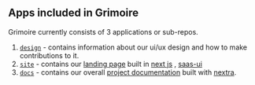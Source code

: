 ## Apps included in Grimoire

Grimoire currently consists of 3 applications or sub-repos.

1. [`design`](https://github.com/kolynzb/Grimoire/tree/main/apps/design) - contains information about our ui/ux design and how to make contributions to it.
2. [`site`](https://github.com/kolynzb/Grimoire/tree/main/apps/site) - contains our [landing page](http://gri-moire.vercel.app/) built in [next js](https://nextjs.org/) , [saas-ui](https://saas-ui.dev/)
3. [`docs`](https://github.com/kolynzb/Grimoire/tree/main/apps/docs) - contains our overall [project documentation](http://gri-moire.vercel.app/) built with [nextra](https://nextra.site).

